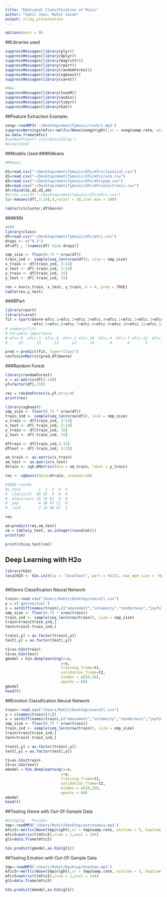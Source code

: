 ```yaml
---
title: "Emotional Classification of Music"
author: "Sahil Jain, Rohit Jacob"
output: slidy_presentation
---
```


```r
options(warn = 0)
```

##Libraries used
```r
suppressMessages(library(plyr))
suppressMessages(library(dplyr))
suppressMessages(library(magrittr))
suppressMessages(library(rpart))
suppressMessages(library(randomForest))
suppressMessages(library(xgboost))
suppressMessages(library(caret))

#New
suppressMessages(library(tuneR))
suppressMessages(library(audio))
suppressMessages(library(tidyr))
suppressMessages(library(h2o))

```

##Feature Extraction Example:

```r
song<-readMP3('~/Desktop/emotifymusic/rock/1.mp3')
suppressWarnings(mfcc<-melfcc(Wave(song@right),sr = song@samp.rate, wintime = 10, hoptime = 10))
as.data.frame(mfcc)
#setWavPlayer('/usr/bin/afplay')
#play(song)
```

##Models Used
###KMeans
```r
#KMeans

d1=read.csv("~/Desktop/emotifymusic/dfs/mfccclassical.csv")
d2=read.csv("~/Desktop/emotifymusic/dfs/mfccrock.csv")
d3=read.csv("~/Desktop/emotifymusic/dfs/mfccpop.csv")
d4=read.csv("~/Desktop/emotifymusic/dfs/mfccelectronic.csv")
df=rbind(d1,d2,d3,d4)
#write.csv(df,"~/Desktop/emotifymusic/dfs/mfcc.csv")
lc<-kmeans(df[,3:14],4,nstart = 50,iter.max = 100)

table(lc$cluster,df$Genre)
```
###KNN
```r
#KNN
library(class)
df=read.csv("~/Desktop/emotifymusic/dfs/mfcc.csv")
drops <- c("X.1")
df=df[ , !(names(df) %in% drops)]

smp_size <- floor(0.75 * nrow(df))
train_ind <- sample(seq_len(nrow(df)), size = smp_size)
x_train <- df[train_ind, 3:14]
x_test <- df[-train_ind, 3:14]
y_train <- df[train_ind, 15]
y_test <- df[-train_ind, 15]

res = knn(x_train, x_test, y_train, k = 4, prob = TRUE)
table(res,y_test)
```
###RPart
```r
library(rpart)
library(caret)
fit = rpart(Genre~mfcc.1+mfcc.2+mfcc.3+mfcc.4+mfcc.1+mfcc.2+mfcc.3+mfcc.4
            +mfcc.5+mfcc.6+mfcc.7+mfcc.8+mfcc.9+mfcc.10+mfcc.11+mfcc.12, method="class", data=df)
# summary(fit)
# Variable importance
# mfcc.6  mfcc.2  mfcc.8  mfcc.1 mfcc.10  mfcc.4  mfcc.7 mfcc.12  mfcc.3  mfcc.5  mfcc.9 mfcc.11 
#     23      13      13      12      10       8       6       5       4       3       2       1 

pred = predict(fit, type="class")
confusionMatrix(pred,df$Genre)
```
###Random Forest
```r
library(randomForest)
x = as.matrix(df[3:14])
yf=factor(df[,15])

res = randomForest(x,yf,mtry=4)
print(res)
```

```r
library(xgboost)
smp_size <- floor(0.75 * nrow(df))
train_ind <- sample(seq_len(nrow(df)), size = smp_size)
x_train <- df[train_ind, 3:14]
x_test <- df[-train_ind, 3:14]
y_train <- df[train_ind, 15]
y_test <- df[-train_ind, 15]

dftrain <- df[train_ind,3:15]
dftest <- df[-train_ind, 3:15]

xm_train <- as.matrix(x_train)
xm_test <- as.matrix(x_test)
dtrain <- xgb.DMatrix(data = xm_train, label = y_train)

res <- xgboost(data=dtrain, nrounds=10)

#1000 rounds
#y_test        1  2  3  4  5
#  classical  99 42  6  0  0
#  electronic 15 76 51  6  0
#  pop         8 30 87 11  0
#  rock        2 16 80 67  1

res

at=predict(res,xm_test)
cm = table(y_test, as.integer(round(at)))
print(cm)

print(chisq.test(cm))
```

## Deep Learning with H2o
```r
library(h2o)
localH2O <- h2o.init(ip = 'localhost', port = 54321, max_mem_size = '4g',nthreads=-1,startH2O = TRUE)



```

##Genre Classification Neural Network
```r
train<-read.csv("/Users/Rohit/Desktop/overall.csv")
y = c('genreactual')
x = setdiff(names(train),c("amazement","solemnity","tenderness","joyful_activation","calmness","tension","nostalgia","power","sadness","genreactual.y","song.y","X.x","genreactual.x","song.x","sg","X.y" ,"X.1","C1",y,"song","X", "emotion"))
smp_size <- floor(0.75 * nrow(train))
train_ind <- sample(seq_len(nrow(train)), size = smp_size)
train=train[train_ind,]
test=train[-train_ind,]

train[,y] = as.factor(train[,y])
test[,y] = as.factor(test[,y])

t1=as.h2o(train)
t2=as.h2o(test)
gmodel = h2o.deeplearning(x=x, 
                         y=y, 
                         training_frame=t1, 
                         validation_frame=t2, 
                         hidden = c(50,50),
                         epochs = 60)
gmodel
head(t)
```

##Emotion Classification Neural Network
```r
train<-read.csv("/Users/Rohit/Desktop/overall.csv")
y = c(names(train)[11])
x = setdiff(names(train),c("amazement","solemnity","tenderness","joyful_activation","calmness","tension","nostalgia","power","sadness","genreactual.y","song.y","X.x","genreactual.x","song.x","sg","X.y" ,"X.1","C1",y,"song","X","genreactual"))
smp_size <- floor(0.75 * nrow(train))
train_ind <- sample(seq_len(nrow(train)), size = smp_size)
train=train[train_ind,]
test=train[-train_ind,]

train[,y] = as.factor(train[,y])
test[,y] = as.factor(test[,y])

t1=as.h2o(train)
t2=as.h2o(test)
emodel = h2o.deeplearning(x=x, 
                         y=y, 
                         training_frame=t1, 
                         validation_frame=t2, 
                         hidden = c(20,20),
                         epochs = 60)
emodel
head(t)
```


##Testing Genre with Out-Of-Sample Data
```r
#Coldplay - Paradis
tmp<-readMP3('/Users/Rohit/Desktop/astronomia.mp3')
mfcc5<-melfcc(Wave(tmp@right),sr = tmp@samp.rate, wintime = 5, hoptime = 5)
mfcc5=matrix(t(mfcc5),nrow = 1,ncol = 144)
gl1=data.frame(mfcc5)

h2o.predict(gmodel,as.h2o(gl1)) 
```

##Testing Emotion with Out-Of-Sample Data
```r
tmp<-readMP3('/Users/Rohit/Desktop/heathen.mp3')
mfcc5<-melfcc(Wave(tmp@right),sr = tmp@samp.rate, wintime = 5, hoptime = 5)
mfcc5=matrix(t(mfcc5),nrow = 1,ncol = 144)
gl1=data.frame(mfcc5)

h2o.predict(emodel,as.h2o(gl1)) 
```

